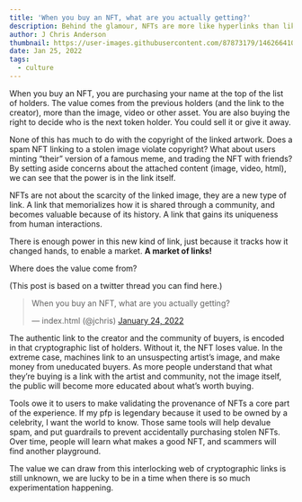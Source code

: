 ```yaml
---
title: 'When you buy an NFT, what are you actually getting?'
description: Behind the glamour, NFTs are more like hyperlinks than like files.
author: J Chris Anderson
thumbnail: https://user-images.githubusercontent.com/87873179/146266410-dac03a35-dff7-461b-8096-254f04e5df04.jpg
date: Jan 25, 2022
tags:
  - culture
---
```


When you buy an NFT, you are purchasing your name at the top of the list of holders. The value comes from the previous holders (and the link to the creator), more than the image, video or other asset. You are also buying the right to decide who is the next token holder. You could sell it or give it away.

None of this has much to do with the copyright of the linked artwork. Does a spam NFT linking to a stolen image violate copyright? What about users minting “their” version of a famous meme, and trading the NFT with friends? By setting aside concerns about the attached content (image, video, html), we can see that the power is in the link itself.

NFTs are not about the scarcity of the linked image, they are a new type of link. A link that memorializes how it is shared through a community, and becomes valuable because of its history. A link that gains its uniqueness from human interactions.

There is enough power in this new kind of link, just because it tracks how it changed hands, to enable a market. **A market of links!**

Where does the value come from?

(This post is based on a twitter thread you can find here.)

<blockquote class="twitter-tweet"><p lang="en" dir="ltr">When you buy an NFT, what are you actually getting?</p>&mdash; index.html (@jchris) <a href="https://twitter.com/jchris/status/1485664899862708225?ref_src=twsrc%5Etfw">January 24, 2022</a></blockquote> <script async src="https://platform.twitter.com/widgets.js" charset="utf-8"></script>

The authentic link to the creator and the community of buyers, is encoded in that cryptographic list of holders. Without it, the NFT loses value. In the extreme case, machines link to an unsuspecting artist’s image, and make money from uneducated buyers. As more people understand that what they’re buying is a link with the artist and community, not the image itself, the public will become more educated about what’s worth buying.

Tools owe it to users to make validating the provenance of NFTs a core part of the experience. If my pfp is legendary because it used to be owned by a celebrity, I want the world to know. Those same tools will help devalue spam, and put guardrails to prevent accidentally purchasing stolen NFTs. Over time, people will learn what makes a good NFT, and scammers will find another playground.

The value we can draw from this interlocking web of cryptographic links is still unknown, we are lucky to be in a time when there is so much experimentation happening.
